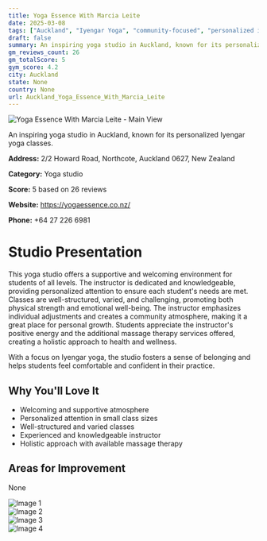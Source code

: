 ```yaml
---
title: Yoga Essence With Marcia Leite
date: 2025-03-08
tags: ["Auckland", "Iyengar Yoga", "community-focused", "personalized instruction", "Auckland"]  
draft: false
summary: An inspiring yoga studio in Auckland, known for its personalized Iyengar yoga classes.
gm_reviews_count: 26
gm_totalScore: 5
gym_score: 4.2
city: Auckland
state: None
country: None
url: Auckland_Yoga_Essence_With_Marcia_Leite
---
```


<div className="aspect-[16/9] relative my-8">
  <img 
    src="https://lh5.googleusercontent.com/p/AF1QipPaeD43Uqf-7z0mbzhp4fzS52vuxNEXgY5z9t7B=w1920-h1080-k-no"
    alt="Yoga Essence With Marcia Leite - Main View"
    className="object-cover absolute inset-0 w-full h-full rounded-lg"
  />
</div>

An inspiring yoga studio in Auckland, known for its personalized Iyengar yoga classes.

**Address:** 2/2 Howard Road, Northcote, Auckland 0627, New Zealand

**Category:** Yoga studio

**Score:** 5 based on 26 reviews

**Website:** https://yogaessence.co.nz/

**Phone:** +64 27 226 6981

# Studio Presentation

This yoga studio offers a supportive and welcoming environment for students of all levels. The instructor is dedicated and knowledgeable, providing personalized attention to ensure each student's needs are met. Classes are well-structured, varied, and challenging, promoting both physical strength and emotional well-being. The instructor emphasizes individual adjustments and creates a community atmosphere, making it a great place for personal growth. Students appreciate the instructor's positive energy and the additional massage therapy services offered, creating a holistic approach to health and wellness.

With a focus on Iyengar yoga, the studio fosters a sense of belonging and helps students feel comfortable and confident in their practice.

## Why You'll Love It

- Welcoming and supportive atmosphere
- Personalized attention in small class sizes
- Well-structured and varied classes
- Experienced and knowledgeable instructor
- Holistic approach with available massage therapy

## Areas for Improvement

None

<div className="grid grid-cols-1 xl:grid-cols-2 gap-4 my-8">
<div className="aspect-[4/3] relative"><img src="https://lh3.googleusercontent.com/p/AF1QipMU2WL98ucuCvne6c3EPFL5zKq2nFJBmZ6wA_i6=w1920-h1080-k-no" alt="Image 1" className="object-cover absolute inset-0 w-full h-full rounded-lg" /></div>
<div className="aspect-[4/3] relative"><img src="https://streetviewpixels-pa.googleapis.com/v1/thumbnail?panoid=z4LGxcdB-btUR2MeKS7Wcw&cb_client=maps_sv.tactile.gps&w=203&h=100&yaw=260&pitch=-20&thumbfov=100" alt="Image 2" className="object-cover absolute inset-0 w-full h-full rounded-lg" /></div>
<div className="aspect-[4/3] relative"><img src="https://lh5.googleusercontent.com/p/AF1QipNQCktxzkVmJRgR3ox5WLnnlmD5NWzuzWL0XlZ7=w1920-h1080-k-no" alt="Image 3" className="object-cover absolute inset-0 w-full h-full rounded-lg" /></div>
<div className="aspect-[4/3] relative"><img src="https://lh5.googleusercontent.com/p/AF1QipPkEZnZTfzJYV5CnENB4P02fhiOSLnKY-0HCAdV=w1920-h1080-k-no" alt="Image 4" className="object-cover absolute inset-0 w-full h-full rounded-lg" /></div>
</div>